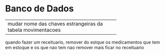 Banco de Dados
=============================

--------------------------------------------------
mudar nome das chaves estrangeiras da tabela movimentacoes

--------------------------------------------------

quando fazer um receituario, remover do estque os medicamentos que tem em estoque
e os que nao tem nao remover mais ficar no receituario



